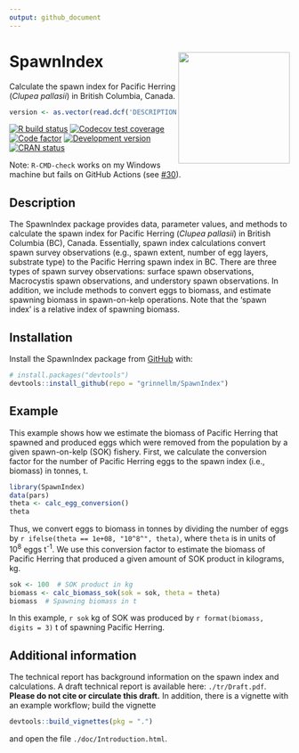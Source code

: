```yaml
---
output: github_document
---
```


<!-- README.md is generated from README.Rmd. Please edit that file. -->

# SpawnIndex <img src='man/sticker/sticker.png' align="right" height="200"/>

Calculate the spawn index for Pacific Herring (*Clupea pallasii*) in
British Columbia, Canada.

```r
version <- as.vector(read.dcf('DESCRIPTION')[, 'Version'])
```

<!-- badges: start -->
[![R build status](https://github.com/grinnellm/SpawnIndex/workflows/R-CMD-check/badge.svg)](https://github.com/grinnellm/SpawnIndex/actions)
[![Codecov test coverage](https://codecov.io/gh/grinnellm/SpawnIndex/branch/master/graph/badge.svg)](https://codecov.io/gh/grinnellm/SpawnIndex)
[![Code factor](https://github.com/grinnellm/SpawnIndex/workflows/lint/badge.svg)](https://github.com/grinnellm/SpawnIndex/actions)
[![Development version](https://img.shields.io/badge/Version-`r version`-orange.svg?style=flat-square)](commits/master)
[![CRAN status](https://www.r-pkg.org/badges/version/SpawnIndex)](https://CRAN.R-project.org/package=SpawnIndex)
<!-- badges: end -->

Note: `R-CMD-check` works on my Windows machine but fails on GitHub Actions
(see [#30](https://github.com/grinnellm/SpawnIndex/issues/30)).

## Description

The SpawnIndex package provides data, parameter values, and methods to
calculate the spawn index for Pacific Herring (*Clupea pallasii*) in
British Columbia (BC), Canada. Essentially, spawn index calculations convert
spawn survey observations (e.g., spawn extent, number of egg layers,
substrate type) to the Pacific Herring spawn index in BC. There are three
types of spawn survey observations: surface spawn observations, Macrocystis
spawn observations, and understory spawn observations. In addition, we
include methods to convert eggs to biomass, and estimate spawning biomass in
spawn-on-kelp operations. Note that the 'spawn index' is a relative index of
spawning biomass.

## Installation

Install the SpawnIndex package from [GitHub](https://github.com/) with:

```r
# install.packages("devtools")
devtools::install_github(repo = "grinnellm/SpawnIndex")
```

## Example

This example shows how we estimate
the biomass of Pacific Herring that spawned and produced eggs
which were removed from the population by a given spawn-on-kelp (SOK) fishery.
First, we calculate the conversion factor for the number of Pacific Herring eggs
to the spawn index (i.e., biomass) in tonnes, t.

```r
library(SpawnIndex)
data(pars)
theta <- calc_egg_conversion()
theta
```

Thus, we convert eggs to biomass in tonnes by
dividing the number of eggs by `r ifelse(theta == 1e+08, "10^8^", theta)`,
where `theta` is in units of 10^8^\ eggs\ t^-1^.
We use this conversion factor to estimate the biomass of
Pacific Herring that produced a given amount of SOK product in kilograms, kg.

```r
sok <- 100  # SOK product in kg
biomass <- calc_biomass_sok(sok = sok, theta = theta)
biomass  # Spawning biomass in t
```

In this example, `r sok`\ kg of SOK was produced by
`r format(biomass, digits = 3)`\ t of spawning Pacific Herring.

## Additional information

The technical report has background information on the spawn index and calculations.
A draft technical report is available here: `./tr/Draft.pdf`.
**Please do not cite or circulate this draft.**
In addition, there is a vignette with an example workflow;
build the vignette

```r
devtools::build_vignettes(pkg = ".")
```

and open the file `./doc/Introduction.html`.
